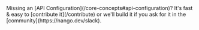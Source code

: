 <Tip>
    Missing an [API Configuration](/core-concepts#api-configuration)? It's fast & easy to [contribute it](/contribute) or we'll build it if you ask for
    it in the [community](https://nango.dev/slack).
</Tip>

<CardGroup cols={4}>
    <Card title="BoldSign" href="/integrations/all/boldsign" color="#68a063" />
    <Card title="DocuSign" href="/integrations/all/docusign" color="#68a063" />
    <Card title="PandaDoc" href="/integrations/all/pandadoc" color="#68a063" />
</CardGroup>
